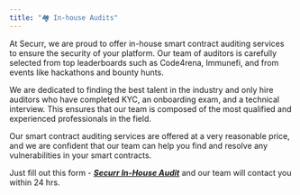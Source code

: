 ```yaml
---
title: "🏘 In-house Audits"
---
```


At Securr, we are proud to offer in-house smart contract auditing services to ensure the security of your platform. Our team of auditors is carefully selected from top leaderboards such as Code4rena, Immunefi, and from events like hackathons and bounty hunts.

We are dedicated to finding the best talent in the industry and only hire auditors who have completed KYC, an onboarding exam, and a technical interview. This ensures that our team is composed of the most qualified and experienced professionals in the field.

Our smart contract auditing services are offered at a very reasonable price, and we are confident that our team can help you find and resolve any vulnerabilities in your smart contracts.

Just fill out this form - [_**Securr In-House Audit**_](https://tally.so/r/3EKEp2) and our team will contact you within 24 hrs.